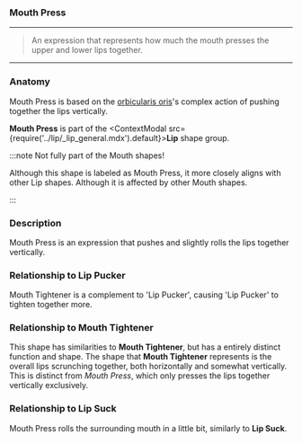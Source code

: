 
### Mouth Press

***

> An expression that represents how much the 
> mouth presses the upper and lower lips together.

***

### Anatomy

Mouth Press is based on the 
[orbicularis oris](https://en.wikipedia.org/wiki/Orbicularis_oris_muscle)'s 
complex action of pushing together the lips vertically.

**Mouth Press** is part of 
the <ContextModal src={require('../lip/_lip_general.mdx').default}><b>Lip</b></ContextModal> 
shape group. 

:::note Not fully part of the Mouth shapes!

Although this shape is labeled as Mouth Press, it 
more closely aligns with other Lip shapes. Although 
it is affected by other Mouth shapes.

:::

### Description

Mouth Press is an expression that pushes and slightly rolls the lips together vertically. 

### Relationship to Lip Pucker

Mouth Tightener is a complement to 'Lip Pucker', causing 
'Lip Pucker' to tighten together more.

### Relationship to Mouth Tightener

This shape has similarities to **Mouth Tightener**, but has a entirely distinct function and shape. 
The shape that **Mouth Tightener** represents is the overall lips scrunching together, both horizontally 
and somewhat vertically. This is distinct from *Mouth Press*, which only presses the lips together 
vertically exclusively.

### Relationship to Lip Suck

Mouth Press rolls the surrounding mouth in a little bit, similarly to **Lip Suck**.